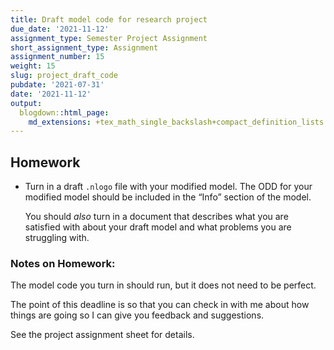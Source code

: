 ```yaml
---
title: Draft model code for research project
due_date: '2021-11-12'
assignment_type: Semester Project Assignment
short_assignment_type: Assignment
assignment_number: 15
weight: 15
slug: project_draft_code
pubdate: '2021-07-31'
date: '2021-11-12'
output:
  blogdown::html_page:
    md_extensions: +tex_math_single_backslash+compact_definition_lists
---
```

## Homework

* Turn in a draft `.nlogo` file with your modified model. The ODD for your modified model should be included in the "Info" section of the model.

  You should _also_ turn in a document that describes what you are satisfied with about your draft model and what problems you are struggling with.

### Notes on Homework:

The model code you turn in should run, but it does not need to be perfect. 
   
The point of this deadline is so that you can check in with me about how
things are going so I can give you feedback and suggestions.

See the project assignment sheet for details.